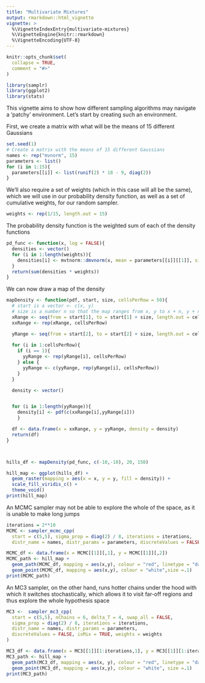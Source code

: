 ```yaml
---
title: "Multivariate Mixtures"
output: rmarkdown::html_vignette
vignette: >
  %\VignetteIndexEntry{multivariate-mixtures}
  %\VignetteEngine{knitr::rmarkdown}
  %\VignetteEncoding{UTF-8}
---
```


```r
knitr::opts_chunk$set(
  collapse = TRUE,
  comment = "#>"
)
```

```r
library(samplr)
library(ggplot2)
library(stats)
```

This vignette aims to show how different sampling algorithms may navigate a 'patchy' environment. Let's start by creating such an environment. 

First, we create a matrix with what will be the means of 15 different Gaussians

```r
set.seed(1)
# Create a matrix with the means of 15 different Gaussians
names <- rep("mvnorm", 15)
parameters <- list()
for (i in 1:15){
  parameters[[i]] <- list(runif(2) * 18 - 9, diag(2))
}
```
We'll also require a set of weights (which in this case will all be the same), which we will use in our probability density function, as well as a set of cumulative weights, for our random sampler.  
```r
weights <- rep(1/15, length.out = 15)
```

The probability density function is the weighted sum of each of the density functions
```r
pd_func <- function(x, log = FALSE){
  densities <- vector()
  for (i in 1:length(weights)){
    densities[i] <- mvtnorm::dmvnorm(x, mean = parameters[[i]][[1]], sigma = diag(2), log = log)
  }
  return(sum(densities * weights))
}
```
<!-- The random function chooses a random distribution from the mixture to draw a sample from (with weighted probabilities) -->
<!-- ```{r} -->
<!-- rand_func <- function(x){ -->
<!--   randNums <- matrix(ncol = dims, nrow = x) -->
<!--   for (j in 1:x){ -->
<!--     randomN <- stats::runif(1) -->
<!--     finish = F -->
<!--     i = 0 -->
<!--     while (!finish){ -->
<!--       i = i + 1 -->
<!--       if (randomN <= cumulative_weights[i]){ -->
<!--         dist <- listDistr[[i]] -->
<!--         randNums[j,] <- unlist(unname(dist$rand(1))) -->
<!--         finish = T -->
<!--       } -->
<!--     } -->
<!--   } -->
<!--   return(randNums) -->
<!-- } -->
<!-- ``` -->

We can now draw a map of the density
```r
mapDensity <- function(pdf, start, size, cellsPerRow = 50){
  # start is a vector <- c(x, y)
  # size is a number n so that the map ranges from x, y to x + n, y + n
  xRange <- seq(from = start[1], to = start[1] + size, length.out = cellsPerRow)
  xxRange <- rep(xRange, cellsPerRow)

  yRange <- seq(from = start[2], to = start[2] + size, length.out = cellsPerRow)
  
  for (i in 1:cellsPerRow){
    if (i == 1){
      yyRange <- rep(yRange[i], cellsPerRow)
    } else {
      yyRange <- c(yyRange, rep(yRange[i], cellsPerRow))
    }
  }

  density <- vector()


  for (i in 1:length(yyRange)){
    density[i] <- pdf(c(xxRange[i],yyRange[i]))
    }

  df <- data.frame(x = xxRange, y = yyRange, density = density)
  return(df)
}



hills_df <- mapDensity(pd_func, c(-10,-10), 20, 150)

hill_map <- ggplot(hills_df) + 
  geom_raster(mapping = aes(x = x, y = y, fill = density)) + 
  scale_fill_viridis_c() + 
  theme_void()
print(hill_map)
```
An MCMC sampler may not be able to explore the whole of the space, as it is unable to make long jumps
```r
iterations = 2**10
MCMC <- sampler_mcmc_cpp(
  start = c(5,5), sigma_prop = diag(2) / 8, iterations = iterations,
  distr_name = names, distr_params = parameters, discreteValues = FALSE, isMix = TRUE, weights = weights)

MCMC_df <- data.frame(x = MCMC[[1]][,1], y = MCMC[[1]][,2])
MCMC_path <- hill_map +
  geom_path(MCMC_df, mapping = aes(x,y), colour = "red", linetype = "dashed", size = .3) +
  geom_point(MCMC_df, mapping = aes(x,y), colour = "white",size =.1)
print(MCMC_path)
```
An MC3 sampler, on the other hand, runs hotter chains under the hood with which it switches stochastically, which allows it to visit far-off regions and thus explore the whole hypothesis space
```r

MC3 <-  sampler_mc3_cpp(
  start = c(5,5), nChains = 6, delta_T = 4, swap_all = FALSE,
  sigma_prop = diag(2) / 8, iterations = iterations,
  distr_name = names, distr_params = parameters,
  discreteValues = FALSE, isMix = TRUE, weights = weights
)

MC3_df <- data.frame(x = MC3[[1]][1:iterations,1], y = MC3[[1]][1:iterations,2])
MC3_path <- hill_map +
  geom_path(MC3_df, mapping = aes(x, y), colour = "red", linetype = "dashed", size = .3) +
  geom_point(MC3_df, mapping = aes(x,y), colour = "white", size =.1)
print(MC3_path)
```
